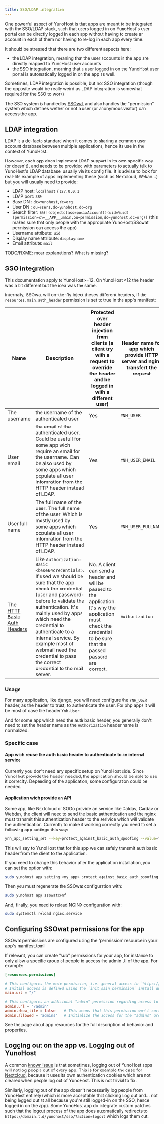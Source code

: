 ```yaml
---
title: SSO/LDAP integration
---
```


One powerful aspect of YunoHost is that apps are meant to be integrated with the SSO/LDAP stack, such that users logged in on YunoHost's user portal can be directly logged in each app without having to create an account in each of them nor having to re-log in each app every time.

It should be stressed that there are two different aspects here:

- the LDAP integration, meaning that the user accounts in the app are directly mapped to YunoHost user accounts
- the SSO integration, meaning that a user logged in on the YunoHost user portal is automatically logged in on the app as well.

Sometimes, LDAP integration is possible, but not SSO integration (though the opposite would be really weird as LDAP integration is somewhat required for the SSO to work)

The SSO system is handled by [SSOwat](https://github.com/YunoHost/ssowat) and also handles the "permission" system which defines wether or not a user (or anonymous visitor) can access the app.

## LDAP integration

LDAP is a de-facto standard when it comes to sharing a common user account database between multiple applications, hence its use in the context of YunoHost.

However, each app does implement LDAP support in its own specific way (or doesn't), and needs to be provided with parameters to actually talk to YunoHost's LDAP database, usually via its config file. It is advise to look for real-life example of apps implementing these (such as Nextcloud, Wekan...) but you will usually need to provide:

- LDAP host: `localhost` / `127.0.0.1`
- LDAP port: `389`
- Base DN : `dc=yunohost,dc=org`
- User DN : `ou=users,dc=yunohost,dc=org`
- Search filter: `(&(|(objectclass=posixAccount))(uid=%uid)(permission=cn=__APP__.main,ou=permission,dc=yunohost,dc=org))` (this makes sure that only people with the appropriate YunoHost/SSowat permission can access the app)
- Username attribute: `uid`
- Display name attribute: `displayname`
- Email attribute: `mail`

TODO/FIXME: moar explanations? What is missing?

## SSO integration

This documentation apply to YunoHost\>=12. On YunoHost \<12 the header was a bit different but the idea was the same.

Internally, SSOwat will on-the-fly inject theses different headers, if the `resources.main.auth_header` permission is set to true in the app's manifest:

<!-- TODO: better table -->

|Name|Description|Protected over header injection from clients (a client try with a request to override the header and be logged in with a different user)|Header name for app which provide HTTP server and nginx transfert the request|How to get with php App|
|----|----|----|----|----|
|The username|the username of the authenticated user|Yes|`YNH_USER`|with `getallheaders()["Ynh-User"]` or `$_SERVER["HTTP_YNH_USER"]`|
|User email|the email of the authenticated user. Could be usefull for some app wich require an email for the username. Can be also used by some apps which populate all user infomration from the HTTP header instead of LDAP.|Yes|`YNH_USER_EMAIL`|with `getallheaders()["Ynh-User-Email"]` or `$_SERVER["HTTP_YNH_USER_EMAIL"]`|
|User full name|The full name of the user. The full name of the user. Which is mostly used by some apps which populate all user infomration from the HTTP header instead of LDAP.|Yes|`YNH_USER_FULLNAME`|with `getallheaders()["Ynh-User-Fullname"]` or `$_SERVER["HTTP_YNH_USER_FULLNAME"]`|
|The [HTTP Basic Auth Headers](https://en.wikipedia.org/wiki/Basic_access_authentication)|Like `Authorization: Basic <base64credentials>`. If used we should be sure that the app check the credential (user and password) before to validate the authentication. It's mainly used by apps which need the credential to authenticate to a internal service. By example most of webmail need the credential to pass the correct credential to the mail server.|No. A client can send a header and will be passed to the application. It's why the application must check the credential to be sure that the passed passord are correct.|`Authorization`|with `getallheaders()["Authorization"]` or `$_SERVER["HTTP_AUTHORIZATION"]`|

### Usage

For many application, like django, you will need configure the `YNH_USER` header, as the header to trust, to authenticate the user. For php apps it will be most of case the header `Ynh-User`.

And for some app which need the auth basic header, you generally don't need to set the header name as the `Authorization` header name is normalized.

### Specific case

#### App wich reuse the auth basic header to authenticate to an internal service

Currently you don't need any specific setup on YunoHost side. Since YunoHost provide the header needed, the application should be able to use it correclty. Depending of the application, some configuration could be needed.

#### Application wich provide an API

Some app, like Nextcloud or SOGo provide an service like Caldav, Cardav or Webdav, the client will need to send the basic authentication and the nginx must transmit this authentication header to the serivice which will validate the authentication. Currently to make it working correctly you need to set a following app settings this way:

```bash
ynh_app_setting_set --key=protect_against_basic_auth_spoofing --value=false
```

This will say to YunoHost that for this app we can safely transmit auth basic header from the client to the application.

If you need to change this behavior after the application installation, you can set the option with:

```bash
sudo yunohost app setting <my_app> protect_against_basic_auth_spoofing -v false
```

Then you must regenerate the SSOwat configuration with:

```bash
sudo yunohost app ssowatconf
```

And, finally, you need to reload NGINX configuration with:

```bash
sudo systemctl reload nginx.service
```

## Configuring SSOwat permissions for the app

SSOwat permissions are configured using the 'permission' resource in your app's manifest.toml

If relevant, you can create "sub" permissions for your app, for instance to only allow a specific group of people to access the admin UI of the app. For example:

```toml
[resources.permissions]

# This configures the main permission, i.e. general access to `https://domain.tld/$app/`
# Initial access is defined using the `init_main_permission` install question.
main.url = "/"

# This configures an additional "admin" permission regarding access to `https://domain.tld/$app/admin`
admin.url = "/admin"
admin.show_tile = false    # This means that this permission won't correspond to a tile in YunoHost's user portal
admin.allowed = "admins"   # Initialize the access for the "admins" group ... You can also use an install question called `init_admin_permission` to let the server admin choose this.
```

See the page about app resources for the full description of behavior and properties.

## Logging out on the app vs. Logging out of YunoHost

A common [known issue](https://github.com/YunoHost/issues/issues/501) is that sometimes, logging out of YunoHost apps will not log people out of every app. This is for example the case for [Nextcloud](https://github.com/YunoHost-Apps/nextcloud_ynh/issues/19), because it uses its own authentication cookies which are not cleared when people log out of YunoHost. This is not trivial to fix.

Similarly, logging out of the app doesn't necessarily log people from YunoHost entirely (which is more acceptable that clicking Log out and... not being logged out at all because you're still logged-in on the SSO, hence logged in on the app). Some YunoHost app do integrate custom patches such that the logout process of the app does automatically redirects to `https://domain.tld/yunohost/sso/?action=logout` which logs them out.
